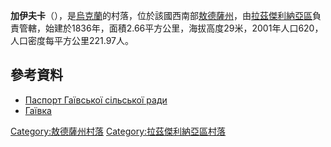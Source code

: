 {{coord|46|54|41|N|29|55|20|E|scale:30000|display=title}}

'''加伊夫卡'''（{{lang-uk|Гаївка}}），是[[烏克蘭|烏克蘭]]的村落，位於該國西南部[[敖德薩州|敖德薩州]]，由[[拉茲傑利納亞區|拉茲傑利納亞區]]負責管轄，始建於1836年，面積2.66平方公里，海拔高度29米，2001年人口620，人口密度每平方公里221.97人。

==參考資料==
*[http://rozdilna-rda.odessa.gov.ua/files/rozdilna-rda/files/PASPORT/pasport_ga_vs_ko_s_l_s_ko_radi_na_01_01_2016_r_k.pdf Паспорт Гаївської сільської ради]
*[https://web.archive.org/web/20160305085644/http://w1.c1.rada.gov.ua/pls/z7502/A005?rf7571=23029 Гаївка]

{{DEFAULTSORT:Гаївка}}
[[Category:敖德薩州村落|Category:敖德薩州村落]]
[[Category:拉茲傑利納亞區村落|Category:拉茲傑利納亞區村落]]


{{Odessa-geo-stub}}